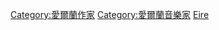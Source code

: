 {{Commonscat|Songwriters from Ireland}}

[[Category:愛爾蘭作家|Category:愛爾蘭作家]]
[[Category:愛爾蘭音樂家|Category:愛爾蘭音樂家]]
[[Category:各國作詞家|Eire]]